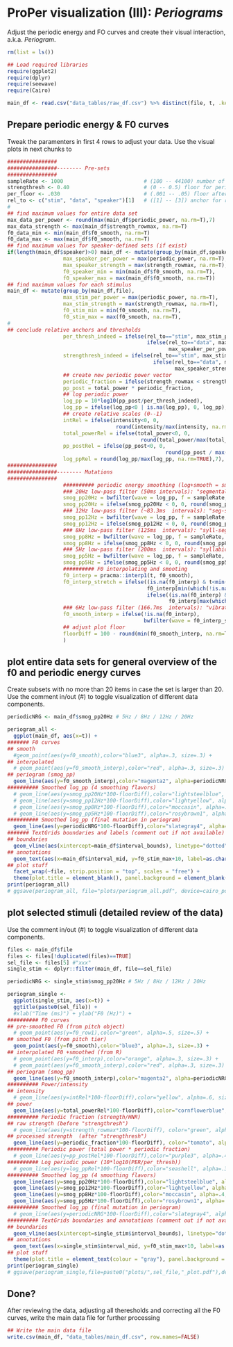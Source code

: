 # ProPer visualization (III): *Periograms*

Adjust the periodic energy and FO curves and create their visual interaction, a.k.a. *Periogram*.

```r
rm(list = ls())

## Load required libraries 
require(ggplot2)
require(dplyr)
require(seewave)
require(Cairo)
```

```r
main_df <- read.csv("data_tables/raw_df.csv") %>% distinct(file, t, .keep_all = TRUE)
```

## Prepare periodic energy & F0 curves

Tweak the paramenters in first 4 rows to adjust your data. Use the visual plots in next chunks to 

```r
################
################-------- Pre-sets
################
sampleRate <- 1000                          # (100 -- 44100) number of data points per second
strengthresh <- 0.40                        # (0 -- 0.5) floor for periodic fraction (percentage from 1.00 = 100%)
per_floor <- .030                           # (.001 -- .05) floor after log-transform (percentage from 1.00 = 100%)
rel_to <- c("stim", "data", "speaker")[1]   # ([1] -- [3]) anchor for relative measurements (relative to each stimulus, the entire data set, or to pre-defined speaker sets)
#
## find maximum values for entire data set
max_data_per_power <- round(max(main_df$periodic_power, na.rm=T),7)
max_data_strength <- max(main_df$strength_rowmax, na.rm=T)
f0_data_min <- min(main_df$f0_smooth, na.rm=T)
f0_data_max <- max(main_df$f0_smooth, na.rm=T)
## find maximum values for speaker-defined sets (if exist)
if(length(main_df$speaker)>0) main_df <- mutate(group_by(main_df,speaker),
                  max_speaker_per_power = max(periodic_power, na.rm=T),
                  max_speaker_strength = max(strength_rowmax, na.rm=T),
                  f0_speaker_min = min(main_df$f0_smooth, na.rm=T),
                  f0_speaker_max = max(main_df$f0_smooth, na.rm=T))
## find maximum values for each stimulus 
main_df <- mutate(group_by(main_df,file),
                  max_stim_per_power = max(periodic_power, na.rm=T),
                  max_stim_strength = max(strength_rowmax, na.rm=T),
                  f0_stim_min = min(f0_smooth, na.rm=T),
                  f0_stim_max = max(f0_smooth, na.rm=T),
#
## conclude relative anchors and thresholds
                  per_thresh_indeed = ifelse(rel_to=="stim", max_stim_per_power * per_floor, 
                                             ifelse(rel_to=="data", max_data_per_power * per_floor, 
                                                    max_speaker_per_power * per_floor)),
                  strengthresh_indeed = ifelse(rel_to=="stim", max_stim_strength * strengthresh, 
                                               ifelse(rel_to=="data", max_data_strength * strengthresh, 
                                                      max_speaker_strength * strengthresh)),
                  ## create new periodic power vector
                  periodic_fraction = ifelse(strength_rowmax < strengthresh_indeed, 0, strength_rowmax),
                  pp_post = total_power * periodic_fraction,
                  ## log periodic power
                  log_pp = 10*log10(pp_post/per_thresh_indeed),
                  log_pp = ifelse(log_pp<0 | is.na(log_pp), 0, log_pp),
                  ## create relative scales (0--1) 
                  intRel = ifelse(intensity<0, 0, 
                                   round(intensity/max(intensity, na.rm=TRUE),7)), 
                  total_powerRel = ifelse(total_power<0, 0, 
                                           round(total_power/max(total_power, na.rm=TRUE),7)), 
                  pp_postRel = ifelse(pp_post<0, 0, 
                                                   round(pp_post / max(pp_post, na.rm=TRUE), 7)),
                  log_ppRel = round(log_pp/max(log_pp, na.rm=TRUE),7),
################
################-------- Mutations
################
                  ########## periodic energy smoothing (log+smooth = smog)
                  ### 20Hz low-pass filter (50ms intervals): "segmental smooth"
                  smog_pp20Hz = bwfilter(wave = log_pp, f = sampleRate, to = 20, n = 2),
                  smog_pp20Hz = ifelse(smog_pp20Hz < 0, 0, round(smog_pp20Hz / max(smog_pp20Hz,na.rm=T), 7)),
                  ### 12Hz low-pass filter (~83.3ms  intervals): "seg-syll smooth"
                  smog_pp12Hz = bwfilter(wave = log_pp, f = sampleRate, to = 12, n = 1),
                  smog_pp12Hz = ifelse(smog_pp12Hz < 0, 0, round(smog_pp12Hz / max(smog_pp12Hz, na.rm=T), 7)),
                  ### 8Hz low-pass filter (125ms  intervals): "syll-seg smooth"
                  smog_pp8Hz = bwfilter(wave = log_pp, f = sampleRate, to = 8, n = 1),
                  smog_pp8Hz = ifelse(smog_pp8Hz < 0, 0, round(smog_pp8Hz / max(smog_pp8Hz, na.rm=T), 7)),
                  ### 5Hz low-pass filter (200ms  intervals): "syllabic smooth"
                  smog_pp5Hz = bwfilter(wave = log_pp, f = sampleRate, to = 5, n = 1),
                  smog_pp5Hz = ifelse(smog_pp5Hz < 0, 0, round(smog_pp5Hz / max(smog_pp5Hz, na.rm=T), 7)),
                  ########## F0 interpolating and smooting
                  f0_interp = pracma::interp1(t, f0_smooth),
                  f0_interp_stretch = ifelse((is.na(f0_interp) & t<min(which(!is.na(f0_interp)))), 
                                             f0_interp[min(which(!is.na(f0_interp)))], 
                                             ifelse((is.na(f0_interp) & t>=max(which(!is.na(f0_interp)))), 
                                                    f0_interp[max(which(!is.na(f0_interp)))], f0_interp)),
                  ### 6Hz low-pass filter (166.7ms  intervals): "vibrato smooth"
                  f0_smooth_interp = ifelse(!is.na(f0_interp), 
                                            bwfilter(wave = f0_interp_stretch, f = sampleRate, to = 6, n = 1), NA),
                  ## adjust plot floor
                  floorDiff = 100 - round(min(f0_smooth_interp, na.rm=T))
                  )

```

## plot entire data sets for general overview of the f0 and periodic energy curves 

Create subsets with no more than 20 items in case the set is larger than 20.
Use the comment in/out (#) to toggle visualization of different data components.

```r

periodicNRG <- main_df$smog_pp20Hz # 5Hz / 8Hz / 12Hz / 20Hz

periogram_all <- 
  ggplot(main_df, aes(x=t)) +
####### F0 curves
## smooth
  #geom_point(aes(y=f0_smooth),color="blue3", alpha=.3, size=.3) + 
## interpolated
  # geom_point(aes(y=f0_smooth_interp),color="red", alpha=.3, size=.3) +
## periogram (smog_pp)
  geom_line(aes(y=f0_smooth_interp),color="magenta2", alpha=periodicNRG, size=periodicNRG*3) +
########## Smoothed log_pp (4 smoothing flavors)
  # geom_line(aes(y=smog_pp20Hz*100-floorDiff),color="lightsteelblue", alpha=.5, size=.5) +
  # geom_line(aes(y=smog_pp12Hz*100-floorDiff),color="lightyellow", alpha=.6, size=1) +
  # geom_line(aes(y=smog_pp8Hz*100-floorDiff),color="moccasin", alpha=.4, size=1.5) +
  # geom_line(aes(y=smog_pp5Hz*100-floorDiff),color="rosybrown1", alpha=.3, size=2) +
########## Smoothed log_pp (final mutation in periogram)
  geom_line(aes(y=periodicNRG*100-floorDiff),color="slategray4", alpha=.7, size=1) +
####### TextGrids boundaries and labels (comment out if not available)
## boundaries
  geom_vline(aes(xintercept=main_df$interval_bounds), linetype="dotted", color="white", size=.5, alpha=.5) +
## annotations
  geom_text(aes(x=main_df$interval_mid, y=f0_stim_max+10, label=as.character(label), check_overlap=T), color="white", size=2, family= "Helvetica") +
## plot stuff
  facet_wrap(~file, strip.position = "top", scales = "free") +
  theme(plot.title = element_blank(), panel.background = element_blank(), plot.background = element_rect(fill = "black"), panel.grid = element_blank(), axis.title = element_blank(), axis.text = element_blank(), axis.ticks = element_blank(), strip.text = element_text(size = 8)) 
print(periogram_all)  
# ggsave(periogram_all, file="plots/periogram_all.pdf", device=cairo_pdf)

```

## plot selected stimuli (detailed review of the data)
Use the comment in/out (#) to toggle visualization of different data components.

```r
files <- main_df$file
files <- files[!duplicated(files)==TRUE]
sel_file <- files[5] #"xxx" 
single_stim <- dplyr::filter(main_df, file==sel_file)

periodicNRG <- single_stim$smog_pp20Hz # 5Hz / 8Hz / 12Hz / 20Hz

periogram_single <-
  ggplot(single_stim, aes(x=t)) +
  ggtitle(paste0(sel_file)) +  
  #xlab("Time (ms)") + ylab("F0 (Hz)") +
########## F0 curves
## pre-smoothed F0 (from pitch object)
  # geom_point(aes(y=f0_row1),color="green", alpha=.5, size=.5) +
## smoothed F0 (from pitch tier)
  geom_point(aes(y=f0_smooth),color="blue3", alpha=.3, size=.3) +
## interpolated F0 +smoothed (from R)
  # geom_point(aes(y=f0_interp),color="orange", alpha=.3, size=.3) +
  # geom_point(aes(y=f0_smooth_interp),color="red", alpha=.3, size=.3) +
## periogram (smog_pp)
  geom_line(aes(y=f0_smooth_interp),color="magenta2", alpha=periodicNRG, size=periodicNRG*5) +
########## Power/intensity
## intensity
  # geom_line(aes(y=intRel*100-floorDiff),color="yellow", alpha=.6, size=.5) +
## power
  geom_line(aes(y=total_powerRel*100-floorDiff),color="cornflowerblue", alpha=.5, size=.5, linetype="dashed") +
########## Periodic fraction (strength/HNR)
## raw strength (before "strengthresh")
  # geom_line(aes(y=strength_rowmax*100-floorDiff), color="green", alpha=.2, size=.75, linetype="twodash") +
## processed strength  (after "strengthresh")
  geom_line(aes(y=periodic_fraction*100-floorDiff), color="tomato", alpha=.7, size=.5, linetype="dotted") +
########## Periodic power (total power * periodic fraction)
  # geom_line(aes(y=pp_postRel*100-floorDiff),color="purple3", alpha=.4, size=1.5, linetype="dotdash") +
########## Log periodic power (10*log10(PER/per_thresh))
  # geom_line(aes(y=log_ppRel*100-floorDiff),color="seashell", alpha=.3, size=2, linetype="longdash") +
########## Smoothed log_pp (4 smoothing flavors)
  geom_line(aes(y=smog_pp20Hz*100-floorDiff),color="lightsteelblue", alpha=.5, size=.5) +
  geom_line(aes(y=smog_pp12Hz*100-floorDiff),color="lightyellow", alpha=.6, size=1) +
  geom_line(aes(y=smog_pp8Hz*100-floorDiff),color="moccasin", alpha=.4, size=1.5) +
  geom_line(aes(y=smog_pp5Hz*100-floorDiff),color="rosybrown1", alpha=.3, size=2) +
########## Smoothed log_pp (final mutation in periogram)
  # geom_line(aes(y=periodicNRG*100-floorDiff),color="slategray4", alpha=.7, size=1) +
########## TextGrids boundaries and annotations (comment out if not available)
## boundaries
  geom_vline(aes(xintercept=single_stim$interval_bounds), linetype="dotted", color="white", size=.5, alpha=.5) +
## annotations
  geom_text(aes(x=single_stim$interval_mid, y=f0_stim_max+10, label=as.character(label), check_overlap=T), size=4, color="white", family= "Helvetica") + 
## plot stuff
  theme(plot.title = element_text(colour = "gray"), panel.background = element_blank(), plot.background = element_rect(fill = "black"), panel.grid = element_blank(), axis.title = element_blank(), axis.text.x = element_text(), axis.ticks = element_blank()) 
print(periogram_single)
# ggsave(periogram_single,file=paste0("plots/",sel_file,"_plot.pdf"),device=cairo_pdf)

```

## Done?
After reviewing the data, adjusting all theresholds and correcting all the F0 curves, write the main data file for further processing

```r
## Write the main data file
write.csv(main_df, "data_tables/main_df.csv", row.names=FALSE)
```